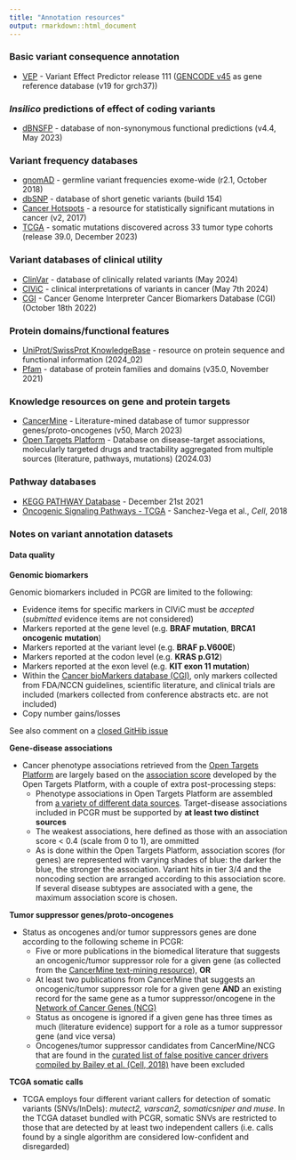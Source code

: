 ```yaml
---
title: "Annotation resources"
output: rmarkdown::html_document
---
```


### Basic variant consequence annotation
  * [VEP](http://www.ensembl.org/info/docs/tools/vep/index.html) - Variant Effect Predictor release 111 ([GENCODE v45](https://www.gencodegenes.org/human/) as gene reference database (v19 for grch37))

###  *Insilico* predictions of effect of coding variants
  * [dBNSFP](https://sites.google.com/site/jpopgen/dbNSFP) - database of non-synonymous functional predictions (v4.4, May 2023)

###  Variant frequency databases
  * [gnomAD](http://exac.broadinstitute.org/) - germline variant frequencies exome-wide (r2.1, October 2018)
  * [dbSNP](http://www.ncbi.nlm.nih.gov/SNP/) - database of short genetic variants (build 154)
  * [Cancer Hotspots](http://cancerhotspots.org) - a resource for statistically significant mutations in cancer (v2, 2017)
  * [TCGA](https://portal.gdc.cancer.gov/) - somatic mutations discovered across 33 tumor type cohorts (release 39.0, December 2023)
 
### Variant databases of clinical utility
  * [ClinVar](http://www.ncbi.nlm.nih.gov/clinvar/) - database of clinically related variants (May 2024)
  * [CIViC](http://civic.genome.wustl.edu) - clinical interpretations of variants in cancer (May 7th 2024)
  * [CGI](http://www.cancergenomeinterpreter.org/biomarkers) - Cancer Genome Interpreter Cancer Biomarkers Database (CGI) (October 18th 2022)

### Protein domains/functional features
  * [UniProt/SwissProt KnowledgeBase](http://www.uniprot.org) - resource on protein sequence and functional information (2024_02)
  * [Pfam](http://pfam.xfam.org) - database of protein families and domains (v35.0, November 2021)

### Knowledge resources on gene and protein targets
  * [CancerMine](https://zenodo.org/record/4925789#.YNT8K5MzY7Q) - Literature-mined database of tumor suppressor genes/proto-oncogenes (v50, March 2023)
  * [Open Targets Platform](https://www.targetvalidation.org/) - Database on disease-target associations, molecularly targeted drugs and tractability aggregated from multiple sources (literature, pathways, mutations) (2024.03)

### Pathway databases
  * [KEGG PATHWAY Database](http://www.genome.jp/kegg/pathway.htm) - December 21st 2021
  * [Oncogenic Signaling Pathways - TCGA](https://www.ncbi.nlm.nih.gov/pubmed/29625050) - Sanchez-Vega et al., *Cell*, 2018

### Notes on variant annotation datasets

#### Data quality

__Genomic biomarkers__

Genomic biomarkers included in PCGR are limited to the following:

* Evidence items for specific markers in CIViC must be *accepted* (*submitted* evidence items are not considered)
* Markers reported at the gene level (e.g. __BRAF mutation__, __BRCA1 oncogenic mutation__)
* Markers reported at the variant level (e.g. __BRAF p.V600E__)
* Markers reported at the codon level (e.g. __KRAS p.G12__)
* Markers reported at the exon level (e.g. __KIT exon 11 mutation__)
* Within the [Cancer bioMarkers database (CGI)](https://www.cancergenomeinterpreter.org/biomarkers), only markers collected from FDA/NCCN guidelines, scientific literature, and clinical trials are included (markers collected from conference abstracts etc. are not included)
* Copy number gains/losses

See also comment on a [closed GitHib issue](https://github.com/sigven/pcgr/issues/37#issuecomment-391966286)

__Gene-disease associations__

- Cancer phenotype associations retrieved from the [Open Targets Platform](https://www.targetvalidation.org/) are largely based on the [association score](https://docs.targetvalidation.org/getting-started/scoring) developed by the Open Targets Platform, with a couple of extra post-processing steps:
	- Phenotype associations in Open Targets Platform are assembled from [a variety of different data sources](https://docs.targetvalidation.org/data-sources/data-sources). Target-disease associations included in PCGR must be supported by **at least two distinct sources**
	- The weakest associations, here defined as those with an association score < 0.4 (scale from 0 to 1), are ommitted
	- As is done within the Open Targets Platform, association scores (for genes) are represented with varying shades of blue: the darker the blue, the stronger the association. Variant hits in tier 3/4 and the noncoding section are arranged according to this association score. If several disease subtypes are associated with a gene, the maximum association score is chosen.

__Tumor suppressor genes/proto-oncogenes__

- Status as oncogenes and/or tumor suppressors genes are done according to the following scheme in PCGR:
     - Five or more publications in the biomedical literature that suggests an oncogenic/tumor suppressor role for a given gene (as collected from the [CancerMine text-mining resource](http://bionlp.bcgsc.ca/cancermine/)), **OR**
     - At least two publications from CancerMine that suggests an oncogenic/tumor suppressor role for a given gene **AND** an existing record for the same gene as a tumor suppressor/oncogene in the [Network of Cancer Genes (NCG)](http://ncg.kcl.ac.uk/)
     - Status as oncogene is ignored if a given gene has three times as much (literature evidence) support for a role as a tumor suppressor gene (and vice versa)
     - Oncogenes/tumor suppressor candidates from CancerMine/NCG that are found in the [curated list of false positive cancer drivers compiled by Bailey et al. (Cell, 2018)](https://www.ncbi.nlm.nih.gov/pubmed/30096302) have been excluded


__TCGA somatic calls__

- TCGA employs four different variant callers for detection of somatic variants (SNVs/InDels): _mutect2, varscan2, somaticsniper and muse_. In the TCGA dataset bundled with PCGR, somatic SNVs are restricted to those that are detected by at least two independent callers (i.e. calls found by a single algorithm are considered low-confident and disregarded)
